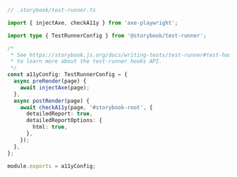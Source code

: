 ```ts
// .storybook/test-runner.ts

import { injectAxe, checkA11y } from 'axe-playwright';

import type { TestRunnerConfig } from '@storybook/test-runner';

/*
 * See https://storybook.js.org/docs/writing-tests/test-runner#test-hook-api-experimental
 * to learn more about the test-runner hooks API.
 */
const a11yConfig: TestRunnerConfig = {
  async preRender(page) {
    await injectAxe(page);
  },
  async postRender(page) {
    await checkA11y(page, '#storybook-root', {
      detailedReport: true,
      detailedReportOptions: {
        html: true,
      },
    });
  },
};

module.exports = a11yConfig;
```
